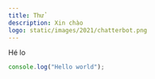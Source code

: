 ---
title: Thử
description: Xin chào
logo: static/images/2021/chatterbot.png
---

Hé lo

```js
console.log("Hello world");
```
